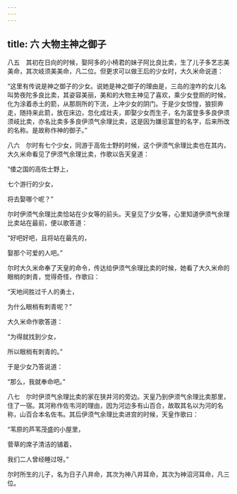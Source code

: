 ```yaml
---
---
---
```

title: 六 大物主神之御子
---




八五　其初在日向的时候，娶阿多的小椅君的妹子阿比良比卖，生了儿子多艺志美美命，其次岐须美美命，凡二位。但更求可以做王后的少女时，大久米命说道：

“这里有传说是神之御子的少女。说她是神之御子的理由是，三岛的湟咋的女儿名叫势夜陀多良比卖，其姿容美丽，美和的大物主神见了喜欢，乘少女登厕的时候，化为涂着赤土的箭，从那厕所的下流，上冲少女的阴门。于是少女惊惶，狼狈奔走，随持来此箭，放在床边，忽化成壮夫，即娶少女而生子，名为富登多多良伊须须岐比卖，亦名比卖多多良伊须气余理比卖，这是因为嫌忌富登的名字，后来所改的名称。是故称作神的御子。”

八六　尔时有七个少女，同游于高佐士野的时候，这个伊须气余理比卖也在其内，大久米命看见了伊须气余理比卖，作歌以告天皇道：

“倭之国的高佐士野上，

七个游行的少女，

将去娶哪个呢？”

尔时伊须气余理比卖恰站在少女等的前头。天皇见了少女等，心里知道伊须气余理比卖站在最前，便以歌答道：

“好吧好吧，且将站在最先的，

娶那个可爱的人吧。”

尔时大久米命奉了天皇的命令，传达给伊须气余理比卖的时候，她看了大久米命的眼梢的刺青，觉得奇怪，作歌曰：

“天地间胜过千人的勇士，

为什么眼梢有刺青呢？”

大久米命作歌答道：

“为得就找到少女，

所以眼梢有刺青的。”

于是少女乃答说道：

“那么，我就奉命吧。”

八七　尔时伊须气余理比卖的家在狭井河的旁边。天皇乃到伊须气余理比卖那里，住了一宿。其河称作佐韦河的理由，因为河边多有山百合，故取其名以为河的名称，山百合本名佐韦。其后伊须气余理比卖进宫的时候，天皇作歌曰：

“苇原的芦苇茂盛的小屋里，

菅草的席子清洁的铺着，

我们二人曾经睡过呀。”

尔时所生的儿子，名为日子八井命，其次为神八井耳命，其次为神沼河耳命，凡三位。